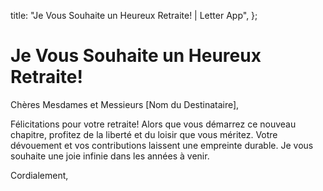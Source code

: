   title: "Je Vous Souhaite un Heureux Retraite! | Letter App",
};

# Je Vous Souhaite un Heureux Retraite!

Chères Mesdames et Messieurs [Nom du Destinataire],

Félicitations pour votre retraite! Alors que vous démarrez ce nouveau chapitre, profitez de la liberté et du loisir que vous méritez. Votre dévouement et vos contributions laissent une empreinte durable. Je vous souhaite une joie infinie dans les années à venir.

Cordialement,
